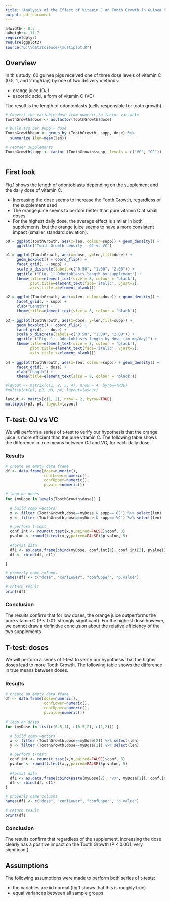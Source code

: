```yaml
---
title: "Analysis of the Effect of Vitamin C on Tooth Growth in Guinea Pigs"
output: pdf_document
---
```


```r
a4width<- 8.3
a4height<- 11.7
require(dplyr)
require(ggplot2)
source("D:\\datascience\\multiplot.R")
```

## Overview

In this study, 60 guinea pigs received one of three dose levels of vitamin C (0.5, 1, and 2 mg/day) by one of two delivery methods:

* orange juice (OJ) 
* ascorbic acid, a form of vitamin C (VC)

The result is the length of odontoblasts (cells responsible for tooth growth). 


```r
# Convert the variable dose from numeric to factor variable
ToothGrowth$dose <- as.factor(ToothGrowth$dose)

# build avg per supp + dose
ToothGrowthMean <- group_by (ToothGrowth, supp, dose) %>%
  summarize (len=mean(len))

# reorder supplements
ToothGrowth$supp <- factor (ToothGrowth$supp, levels = c("VC", "OJ"))
 
```


## First look

Fig.1 shows the length of odontoblasts depending on the supplement and the daily dose of vitamin C. 

* Increasing the dose seems to increase the Tooth Growth, regardless of the supplement used
* The orange juice seems to perfom better than pure vitamin C at small doses. 
* For the highest daily dose, the average effect is similar in both supplements, but the orange juice seems to have
a more consistent impact (smaller standard deviation).


```r

p0 = ggplot(ToothGrowth, aes(x=len, colour=supp)) + geom_density() +
     ggtitle("Tooth Growth density - OJ vs VC")

p1 = ggplot(ToothGrowth, aes(x=dose, y=len,fill=dose)) +
     geom_boxplot() + coord_flip() +
     facet_grid(. ~ supp) +
     scale_x_discrete(labels=c("0.50", "1.00", "2.00")) +
     ggtitle ("Fig. 1: Odontoblasts length by supplement") +
     theme(title=element_text(size = 8, colour = 'black'),
           plot.title=element_text(face='italic', vjust=2),
           axis.title.x=element_blank())

p2 = ggplot(ToothGrowth, aes(x=len, colour=dose)) + geom_density() +
     facet_grid(. ~ supp) +
     xlab("Length") +
     theme(title=element_text(size = 8, colour = 'black'))

p3 = ggplot(ToothGrowth, aes(x=dose, y=len,fill=supp)) +
     geom_boxplot() + coord_flip() +
     facet_grid(. ~ dose) +
     scale_x_discrete(labels=c("0.50", "1.00", "2.00")) +
     ggtitle ("Fig. 1:  Odontoblasts length by dose (in mg/day)") +
     theme(title=element_text(size = 8, colour = 'black'),
           plot.title=element_text(face='italic', vjust=2),
           axis.title.x=element_blank())

p4 = ggplot(ToothGrowth, aes(x=len, colour=supp)) + geom_density() +
     facet_grid(. ~ dose) +
     xlab("Length") +
     theme(title=element_text(size = 8, colour = 'black'))

#layout <- matrix(c(1, 2, 3, 4), nrow = 4, byrow=TRUE)
#multiplot(p1, p2, p3, p4, layout=layout)

layout <- matrix(c(1, 2), nrow = 2, byrow=TRUE)
multiplot(p3, p4, layout=layout)

```

\pagebreak


## T-test: OJ vs VC

We will perform a series of t-test to verify our hypothesis that the orange juice is more efficient than the 
pure vitamin C. The following table shows the difference in true means between OJ and VC, for each daily dose.

### Results

```r

# create an empty data frame  
df <- data.frame(dose=numeric(),
                 confLower=numeric(),
                 confUpper=numeric(),
                 p.value=numeric()) 

# loop on doses
for (myDose in levels(ToothGrowth$dose)) {
  
  # build comp vectors
  x <- filter (ToothGrowth,dose==myDose & supp=='OJ') %>% select(len)
  y <- filter (ToothGrowth,dose==myDose & supp=='VC') %>% select(len)

  # perform t-test
  conf.int <- round(t.test(x,y,paired=FALSE)$conf, 3)
  pvalue <- round(t.test(x,y,paired=FALSE)$p.value, 5)

  #format data
  df1 <- as.data.frame(cbind(myDose, conf.int[1], conf.int[2], pvalue))
  df <- rbind(df, df1)

}

# properly name columns
names(df) <- c("dose", "confLower", "confUpper", "p.value")

# return result
print(df)

```

### Conclusion

The results confirm that for low doses, the orange juice outperforms the pure vitamin C (P < 0.01: strongly significant).
For the highest dose however, we cannot draw a definitive conclusion about the relative efficiency of the two supplements.

\pagebreak

## T-test: doses

We will perform a series of t-test to verify our hypothesis that the higher doses lead to more Tooth Growth. The following table shows the difference in true means between doses.

### Results

```r

# create an empty data frame  
df <- data.frame(dose=numeric(),
                 confLower=numeric(),
                 confUpper=numeric(),
                 p.value=numeric()) 

# loop on doses
for (myDose in list(c(0.5,1), c(0.5,2), c(1,2))) {
  
  # build comp vectors
  x <- filter (ToothGrowth,dose==myDose[2]) %>% select(len)
  y <- filter (ToothGrowth,dose==myDose[1]) %>% select(len)

  # perform t-test
  conf.int <- round(t.test(x,y,paired=FALSE)$conf, 3)
  pvalue <- round(t.test(x,y,paired=FALSE)$p.value, 5)
  
  #format data
  df1 <- as.data.frame(cbind(paste(myDose[2], "vs", myDose[1]), conf.int[1], conf.int[2], pvalue))
  df <- rbind(df, df1)
}

# properly name columns
names(df) <- c("dose", "confLower", "confUpper", "p.value")

# return result
print(df)

```

### Conclusion

The results confirm that regardless of the supplement, increasing the dose clearly has a 
positive impact on the Tooth Growth (P < 0.001: very significant).


## Assumptions

The following assumptions were made to perform both series of t-tests:

* the variables are iid normal (fig.1 shows that this is roughly true)
* equal variances between all sample groups
